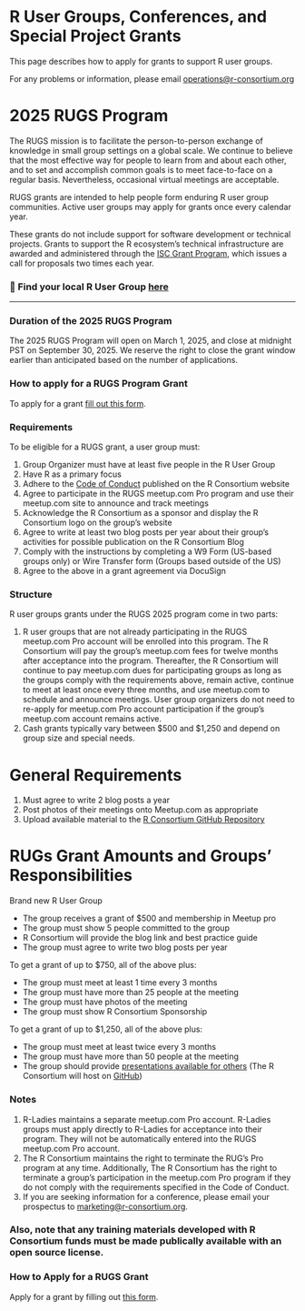 # R User Groups, Conferences, and Special Project Grants

This page describes how to apply for grants to support R user groups.

For any problems or information, please email [operations@r-consortium.org](#)


# 2025 RUGS Program

The RUGS mission is to facilitate the person-to-person exchange of knowledge in small group settings on a global scale. We continue to believe that the most effective way for people to learn from and about each other, and to set and accomplish common goals is to meet face-to-face on a regular basis. Nevertheless, occasional virtual meetings are acceptable. 

RUGS grants are intended to help people form enduring R user group communities. Active user groups may apply for grants once every calendar year. 


These grants do not include support for software development or technical projects. Grants to support the R ecosystem’s technical infrastructure are awarded and administered through the [ISC Grant Program](https://www.r-consortium.org/all-projects/call-for-proposals), which issues a call for proposals two times each year.


### 📌 Find your local R User Group [here](https://www.meetup.com/pro/r-user-groups/)


---


### Duration of the 2025 RUGS Program

The 2025 RUGS Program will open on March 1, 2025, and close at midnight PST on September 30, 2025. We reserve the right to close the grant window earlier than anticipated based on the number of applications. 


### How to apply for a RUGS Program Grant

To apply for a grant [fill out this form](https://forms.gle/gJMZuq8KxmzrCnuTA). 

 

### Requirements

To be eligible for a RUGS grant, a user group must:



1. Group Organizer must have at least five people in the R User Group
2. Have R as a primary focus
3. Adhere to the [Code of Conduct](https://events.linuxfoundation.org/about/code-of-conduct/?__hstc=98577409.44d7f16716270a3b9b81de6d864e02dc.1720553161514.1721159359293.1721164323976.8&__hssc=98577409.4.1721164323976&__hsfp=1019891917) published on the R Consortium website
4. Agree to participate in the RUGS meetup.com Pro program and use their meetup.com site to announce and track meetings
5. Acknowledge the R Consortium as a sponsor and display the R Consortium logo on the group’s website
6. Agree to write at least two blog posts per year about their group’s activities for possible publication on the R Consortium Blog
7. Comply with the instructions by completing a W9 Form (US-based groups only) or Wire Transfer form (Groups based outside of the US)
8. Agree to the above in a grant agreement via DocuSign


### Structure

R user groups grants under the RUGS 2025 program come in two parts:



1. R user groups that are not already participating in the RUGS meetup.com Pro account will be enrolled into this program. The R Consortium will pay the group’s meetup.com fees for twelve months after acceptance into the program. Thereafter, the R Consortium will continue to pay meetup.com dues for participating groups as long as the groups comply with the requirements above, remain active, continue to meet at least once every three months, and use meetup.com to schedule and announce meetings. User group organizers do not need to re-apply for meetup.com Pro account participation if the group’s meetup.com account remains active.
2. Cash grants typically vary between $500 and $1,250 and depend on group size and special needs.


# General Requirements



1. Must agree to write 2 blog posts a year
2. Post photos of their meetings onto Meetup.com as appropriate
3. Upload available material to the [R Consortium GitHub Repository](https://github.com/RConsortium/rugs-materials)


# RUGs Grant Amounts and Groups’ Responsibilities 

Brand new R User Group



* The group receives a grant of $500 and membership in Meetup pro
* The group must show 5 people committed to the group
* R Consortium will provide the blog link and best practice guide
* The group must agree to write two blog posts per year

To get a grant of up to $750, all of the above plus:



* The group must meet at least 1 time every 3 months
* The group must have more than 25 people at the meeting
* The group must have photos of the meeting 
* The group must show R Consortium Sponsorship

To get a grant of up to $1,250, all of the above plus:



* The group must meet at least twice every 3 months
* The group must have more than 50 people at the meeting
* The group should provide [presentations available for others](https://github.com/RConsortium/rugs-materials) (The R Consortium will host on [GitHub](https://github.com/RConsortium/rugs-materials))


### Notes



1. R-Ladies maintains a separate meetup.com Pro account. R-Ladies groups must apply directly to R-Ladies for acceptance into their program. They will not be automatically entered into the RUGS meetup.com Pro account.
2. The R Consortium maintains the right to terminate the RUG’s Pro program at any time. Additionally, The R Consortium has the right to terminate a group’s participation in the meetup.com Pro program if they do not comply with the requirements specified in the Code of Conduct.
3. If you are seeking information for a conference, please email your prospectus to [marketing@r-consortium.org](#).



### Also, note that any training materials developed with R Consortium funds must be made publically available with an open source license.


### How to Apply for a RUGS Grant

Apply for a grant by filling out [this form](https://forms.gle/8MRf5uw3xQUz4pXx9).
